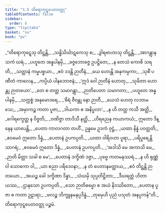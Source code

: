 ```yaml
---
title: "1.5 တိရောကုဋ္ဋပေတဝတ္ထု"
tableOfContents: false
sidebar:
  order: 8
type: "tipitaka"
basket: "su"
book: "pv"
---
```



<DynamicBreadcrumb />

<Division number="14" book="pv">

<Paragraph number="19" type="verses" book="pv">
_“တိရောကုဋ္ဋေသု တိဋ္ဌန္တိ,_  
_သန္ဓိသိင်္ဃာဋကေသု စ;_  
_ဒွါရဗာဟာသု တိဋ္ဌန္တိ,_  
_အာဂန္တွာန သကံ ဃရံ._  

</Paragraph>

</Division>
<Division number="15" book="pv">

<Paragraph number="20" type="verses" book="pv">
_ပဟူတေ အန္နပါနမှိ,_  
_ခဇ္ဇဘောဇ္ဇေ ဥပဋ္ဌိတေ;_  
_န တေသံ ကောစိ သရတိ,_  
_သတ္တာနံ ကမ္မပစ္စယာ._  

</Paragraph>

</Division>
<Division number="16" book="pv">

<Paragraph number="21" type="verses" book="pv">
_ဧဝံ ဒဒန္တိ ဉာတီနံ,_  
_ယေ ဟောန္တိ အနုကမ္ပကာ;_  
_သုစိံ ပဏီတံ ကာလေန,_  
_ကပ္ပိယံ ပါနဘောဇနံ;_  
_‘ဣဒံ ဝေါ ဉာတီနံ ဟောတု,_  
_သုခိတာ ဟောန္တု ဉာတယော’._  

</Paragraph>

</Division>
<Division number="17" book="pv">

<Paragraph number="22" type="verses" book="pv">
_တေ စ တတ္ထ သမာဂန္တွာ,_  
_ဉာတိပေတာ သမာဂတာ;_  
_ပဟူတေ အန္နပါနမှိ,_  
_သက္ကစ္စံ အနုမောဒရေ._  

</Paragraph>

</Division>
<Division number="18" book="pv">

<Paragraph number="23" type="verses" book="pv">
_‘စိရံ ဇီဝန္တု နော ဉာတီ,_  
_ယေသံ ဟေတု လဘာမသေ;_  
_အမှာကဉ္စ ကတာ ပူဇာ,_  
_ဒါယကာ စ အနိပ္ဖလာ’._  

</Paragraph>

</Division>
<Division number="19" book="pv">

<Paragraph number="24" type="verses" book="pv">
_န ဟိ တတ္ထ ကသီ အတ္ထိ,_  
_ဂေါရက္ခေတ္ထ န ဝိဇ္ဇတိ;_  
_ဝဏိဇ္ဇာ တာဒိသီ နတ္ထိ,_  
_ဟိရညေန ကယာကယံ;_  
ဣတော ဒိန္နေန ယာပေန္တိ,_  
_ပေတာ ကာလဂတာ တဟိံ._  

</Paragraph>

</Division>
<Division number="20" book="pv">

<Paragraph number="25" type="verses" book="pv">
ဥန္နမေ ဥဒကံ ဝုဋ္ဌံ,_  
_ယထာ နိန္နံ ပဝတ္တတိ;_  
_ဧဝမေဝံ ဣတော ဒိန္နံ,_  
_ပေတာနံ ဥပကပ္ပတိ._  

</Paragraph>

</Division>
<Division number="21" book="pv">

<Paragraph number="26" type="verses" book="pv">
_ယထာ ဝါရိဝဟာ ပူရာ,_  
_ပရိပူရေန္တိ သာဂရံ;_  
_ဧဝမေဝံ ဣတော ဒိန္နံ,_  
_ပေတာနံ ဥပကပ္ပတိ._  

</Paragraph>

</Division>
<Division number="22" book="pv">

<Paragraph number="27" type="verses" book="pv">
_‘အဒါသိ မေ အကာသိ မေ,_  
_ဉာတိ မိတ္တာ သခါ စ မေ’;_  
_ပေတာနံ ဒက္ခိဏံ ဒဇ္ဇာ,_  
_ပုဗ္ဗေ ကတမနုဿရံ._  

</Paragraph>

</Division>
<Division number="23" book="pv">

<Paragraph number="28" type="verses" book="pv">
_န ဟိ ရုဏ္ဏံ ဝါ သောကော ဝါ,_  
_ယာ စညာ ပရိဒေဝနာ;_  
_န တံ ပေတာနမတ္ထာယ,_  
_ဧဝံ တိဋ္ဌန္တိ ဉာတယော._  

</Paragraph>

</Division>
<Division number="24" book="pv">

<Paragraph number="29" type="verses" book="pv">
_အယဉ္စ ခေါ ဒက္ခိဏာ ဒိန္နာ,_  
_သံဃမှိ သုပ္ပတိဋ္ဌိတာ;_  
_ဒီဃရတ္တံ ဟိတာယဿ,_  
_ဌာနသော ဥပကပ္ပတိ._  

</Paragraph>

</Division>
<Division number="25" book="pv">

<Paragraph number="30" type="verses" book="pv">
_သော ဉာတိဓမ္မော စ အယံ နိဒဿိတော,_  
_ပေတာန ပူဇာ စ ကတာ ဥဠာရာ;_  
_ဗလဉ္စ ဘိက္ခူနမနုပ္ပဒိန္နံ,_  
_တုမှေဟိ ပုညံ ပသုတံ အနပ္ပကန်”တိ._  


</Paragraph>
</Division>

<Paragraph number="31" type="center" book="pv">
တိရောကုဋ္ဋပေတဝတ္ထု ပဉ္စမံ.
</Paragraph>
